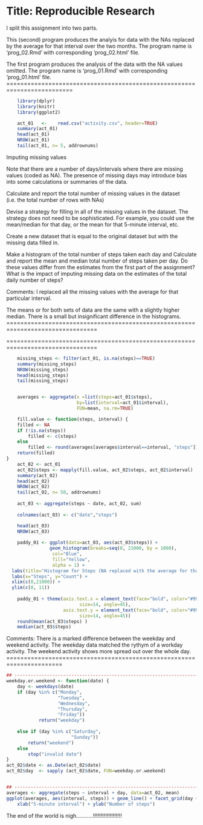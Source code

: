 Title:      Reproducible Research
=================================
I split this assignment into two parts.

This (second) program produces the analyis for data with the NAs
replaced by the average for that interval over the two months.
The program name is 'prog_02.Rmd' with corresponding 'prog_02.html' file.

The first program produces the analysis of the data with the NA values omitted.
The program name is 'prog_01.Rmd' with corresponding 'prog_01.html' file.
=========================================================================

```r
    library(dplyr)
    library(knitr)
    library(ggplot2)

    act_01   <-    read.csv("activity.csv", header=TRUE)
    summary(act_01)
    head(act_01)
    NROW(act_01)
    tail(act_01, n= 5, addrownums)
```
Imputing missing values

Note that there are a number of days/intervals where there are missing values (coded as NA). The presence of missing days may introduce bias into some calculations or summaries of the data.

Calculate and report the total number of missing values in the dataset (i.e. the total number of rows with NAs)

Devise a strategy for filling in all of the missing values in the dataset. The strategy does not need to be sophisticated. For example, you could use the mean/median for that day, or the mean for that 5-minute interval, etc.

Create a new dataset that is equal to the original dataset but with the missing data filled in.

Make a histogram of the total number of steps taken each day and Calculate and report the mean and median total number of steps taken per day. Do these values differ from the estimates from the first part of the assignment? What is the impact of imputing missing data on the estimates of the total daily number of steps?

Comments:
I replaced all the missing values with the average for that particular interval.

The means or for both sets of data are the same with a slightly higher median.
There is a small but insignificant difference in the histograms.
================================================================================


================================================================================

```r
    missing_steps <- filter(act_01, is.na(steps)==TRUE)
    summary(missing_steps)
    NROW(missing_steps)
    head(missing_steps)
    tail(missing_steps)


    averages <- aggregate(x =list(steps=act_01$steps),
                          by=list(interval=act_01$interval),
                          FUN=mean, na.rm=TRUE)

    fill.value <- function(steps, interval) {
    filled <- NA
    if (!is.na(steps))
        filled <- c(steps)
    else
        filled <- round(averages[averages$interval==interval, "steps"])
    return(filled)
}
    act_02 <- act_01
    act_02$steps <- mapply(fill.value, act_02$steps, act_02$interval)
    summary(act_02)
    head(act_02)
    NROW(act_02)
    tail(act_02, n= 50, addrownums) 
    
    act_03 <- aggregate(steps ~ date, act_02, sum)
    
    colnames(act_03) <- c("date","steps")

    head(act_03)
    NROW(act_03)
    
    paddy_01 <- ggplot(data=act_03, aes(act_03$steps)) + 
                geom_histogram(breaks=seq(0, 21000, by = 1000), 
                 col="Blue", 
                 fill="Yellow", 
                 alpha = 1) + 
  labs(title="Histogram for Steps (NA replaced with the average for that interval") +
  labs(x="Steps", y="Count") + 
  xlim(c(0,21000)) + 
  ylim(c(0, 11))
    
    paddy_01 + theme(axis.text.x = element_text(face="bold", color="#993333", 
                           size=14, angle=45),
                     axis.text.y = element_text(face="bold", color="#993333", 
                           size=14, angle=45))
    round(mean(act_03$steps) )
    median(act_03$steps)
```
Comments:
There is a marked difference between the weekday and weekend activity.
The weekday data matched the rythym of a workday activity.
The weekend activity shows more spread out over the whole day.
======================================================================
```r
## ------------------------------------------------------------------------
weekday.or.weekend <- function(date) {
    day <- weekdays(date)
    if (day %in% c("Monday",
                   "Tuesday",
                   "Wednesday",
                   "Thursday",
                   "Friday"))
            return("weekday")
    
    else if (day %in% c("Saturday",
                        "Sunday"))
        return("weekend")
    else
        stop("invalid date")
}
act_02$date <- as.Date(act_02$date)
act_02$day  <- sapply (act_02$date, FUN=weekday.or.weekend)


## ------------------------------------------------------------------------
averages <- aggregate(steps ~ interval + day, data=act_02, mean)
ggplot(averages, aes(interval, steps)) + geom_line() + facet_grid(day ~ .) +
    xlab("5-minute interval") + ylab("Number of steps")
```
The end of the world is nigh...........!!!!!!!!!!!!!!!!!!!